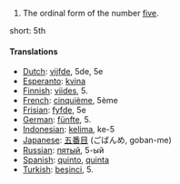 # The ordinal form of the number [[five]].

short: 5th

====Translations====

*[[Dutch]]: [[vijfde]], 5de, 5e
*[[Esperanto]]: [[kvina]]
*[[Finnish]]: [[viides]], 5.
*[[French]]: [[cinquième]], 5ème
*[[Frisian]]: [[fyfde]], 5e
*[[German]]: [[fünfte]], 5.
*[[Indonesian]]: [[kelima]], ke-5
*[[Japanese]]: [[五番目]] (ごばんめ, goban-me)
*[[Russian]]: [[пятый]], 5-ый
*[[Spanish]]: [[quinto]], [[quinta]]
*[[Turkish]]: [[beşinci]], 5.